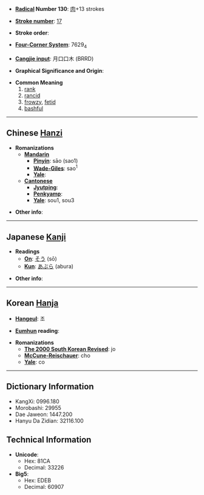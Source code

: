 * '''[[Wiktionary:Chinese radical index| Radical]] Number 130''': [[Wiktionary:Chinese radical index 肉|肉]]+13 strokes

* '''[[Wiktionary:Chinese total strokes index|Stroke number]]''': [[Wiktionary:Chinese total strokes index 17|17]]

* '''Stroke order''': 

* '''[[Wiktionary:Chinese four corner index|Four-Corner System]]''': 7629<sub>4</sub>

* '''[[Wiktionary:Chinese Cangjie index|Cangjie input]]''': 月口口木 (BRRD)

* '''Graphical Significance and Origin''': 

* '''Common Meaning'''
*#[[rank]]
*# [[rancid]]
*# [[frowzy]], [[fetid]]
*# [[bashful]]

----

== Chinese [[Hanzi]] ==

* '''Romanizations'''
** '''[[Mandarin]]'''
*** '''[[Pinyin]]''': sāo (sao1)
*** '''[[Wade-Giles]]''': sao<sup>1</sup>
*** '''[[Yale]]''': 
** '''[[Cantonese]]'''
*** '''[[Jyutping]]''':
*** '''[[Penkyamp]]''': 
*** '''[[Yale]]''': sou1, sou3

* '''Other info''': 

----

== Japanese [[Kanji]] ==

* '''Readings'''
** '''[[On]]''': [[そう]] (sō)
** '''[[Kun]]''': [[あぶら]] (abura)

* '''Other info''':  

----

== Korean [[Hanja]] ==

* '''[[Hangeul]]''': 조

* '''[[Eumhun]] reading''': 

* '''Romanizations'''
** '''[[The 2000 South Korean Revised Romanization|The 2000 South Korean Revised]]''': jo
** '''[[McCune-Reischauer]]''': cho
** '''[[Yale]]''': co

----

== Dictionary Information ==

* KangXi: 0996.180
* Morobashi: 29955
* Dae Jaweon: 1447.200
* Hanyu Da Zidian: 32116.100

== Technical Information ==

* '''Unicode''':
** Hex: 81CA
** Decimal: 33226
* '''Big5''':
** Hex: EDEB
** Decimal: 60907